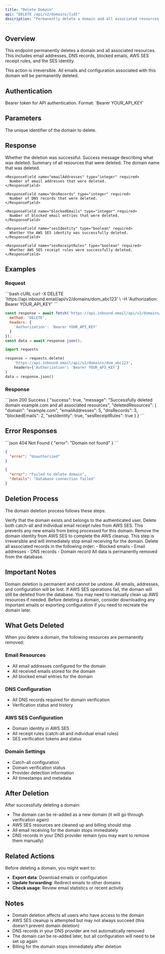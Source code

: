 ```yaml
---
title: "Delete Domain"
api: "DELETE /api/v2/domains/{id}"
description: "Permanently delete a domain and all associated resources including email addresses, DNS records, and AWS SES configuration"
---
```


## Overview

This endpoint permanently deletes a domain and all associated resources. This includes email addresses, DNS records, blocked emails, AWS SES receipt rules, and the SES identity.

<Warning>
This action is irreversible. All emails and configuration associated with this domain will be permanently deleted.
</Warning>

## Authentication

<ParamField header="Authorization" type="string" required>
  Bearer token for API authentication. Format: `Bearer YOUR_API_KEY`
</ParamField>

## Parameters

<ParamField path="id" type="string" required>
  The unique identifier of the domain to delete.
</ParamField>

## Response

<ResponseField name="success" type="boolean" required>
  Whether the deletion was successful.
</ResponseField>

<ResponseField name="message" type="string" required>
  Success message describing what was deleted.
</ResponseField>

<ResponseField name="deletedResources" type="object" required>
  Summary of all resources that were deleted.
  
  <Expandable title="Deleted resources breakdown">
    <ResponseField name="domain" type="string" required>
      The domain name that was deleted.
    </ResponseField>
    
    <ResponseField name="emailAddresses" type="integer" required>
      Number of email addresses that were deleted.
    </ResponseField>
    
    <ResponseField name="dnsRecords" type="integer" required>
      Number of DNS records that were deleted.
    </ResponseField>
    
    <ResponseField name="blockedEmails" type="integer" required>
      Number of blocked email entries that were deleted.
    </ResponseField>
    
    <ResponseField name="sesIdentity" type="boolean" required>
      Whether the AWS SES identity was successfully deleted.
    </ResponseField>
    
    <ResponseField name="sesReceiptRules" type="boolean" required>
      Whether AWS SES receipt rules were successfully deleted.
    </ResponseField>
  </Expandable>
</ResponseField>

## Examples

### Request

<RequestExample>
```bash cURL
curl -X DELETE 'https://api.inbound.email/api/v2/domains/dom_abc123' \
  -H 'Authorization: Bearer YOUR_API_KEY'
```

```javascript JavaScript
const response = await fetch('https://api.inbound.email/api/v2/domains/dom_abc123', {
  method: 'DELETE',
  headers: {
    'Authorization': 'Bearer YOUR_API_KEY'
  }
});
const data = await response.json();
```

```python Python
import requests

response = requests.delete(
    'https://api.inbound.email/api/v2/domains/dom_abc123',
    headers={'Authorization': 'Bearer YOUR_API_KEY'}
)
data = response.json()
```
</RequestExample>

### Response

<ResponseExample>
```json 200 Success
{
  "success": true,
  "message": "Successfully deleted domain example.com and all associated resources",
  "deletedResources": {
    "domain": "example.com",
    "emailAddresses": 5,
    "dnsRecords": 3,
    "blockedEmails": 2,
    "sesIdentity": true,
    "sesReceiptRules": true
  }
}
```
</ResponseExample>

## Error Responses

<ResponseExample>
```json 404 Not Found
{
  "error": "Domain not found"
}
```

```json 401 Unauthorized
{
  "error": "Unauthorized"
}
```

```json 500 Internal Server Error
{
  "error": "Failed to delete domain",
  "details": "Database connection failed"
}
```
</ResponseExample>

## Deletion Process

The domain deletion process follows these steps:

<Steps>
<Step title="Validate Domain Ownership">
  Verify that the domain exists and belongs to the authenticated user.
</Step>

<Step title="Remove AWS SES Receipt Rules">
  Delete both catch-all and individual email receipt rules from AWS SES.
  
  <Info>
  This prevents any new emails from being processed for this domain.
  </Info>
</Step>

<Step title="Delete AWS SES Identity">
  Remove the domain identity from AWS SES to complete the AWS cleanup.
  
  <Warning>
  This step is irreversible and will immediately stop email receiving for the domain.
  </Warning>
</Step>

<Step title="Clean Up Database Records">
  Delete all associated records in the following order:
  - Blocked emails
  - Email addresses
  - DNS records
  - Domain record
  
  <Check>
  All data is permanently removed from the database.
  </Check>
</Step>
</Steps>

## Important Notes

<Warning>
Domain deletion is permanent and cannot be undone. All emails, addresses, and configuration will be lost.
</Warning>

<Info>
If AWS SES operations fail, the domain will still be deleted from the database. You may need to manually clean up AWS resources if needed.
</Info>

<Tip>
Before deleting a domain, consider downloading any important emails or exporting configuration if you need to recreate the domain later.
</Tip>

## What Gets Deleted

When you delete a domain, the following resources are permanently removed:

### Email Resources
- All email addresses configured for the domain
- All received emails stored for the domain
- All blocked email entries for the domain

### DNS Configuration
- All DNS records required for domain verification
- Verification status and history

### AWS SES Configuration
- Domain identity in AWS SES
- All receipt rules (catch-all and individual email rules)
- SES verification tokens and status

### Domain Settings
- Catch-all configuration
- Domain verification status
- Provider detection information
- All timestamps and metadata

## After Deletion

After successfully deleting a domain:

- The domain can be re-added as a new domain (it will go through verification again)
- AWS SES resources are cleaned up and billing should stop
- All email receiving for the domain stops immediately
- DNS records in your DNS provider remain (you may want to remove them manually)

## Related Actions

Before deleting a domain, you might want to:
- **Export data**: Download emails or configuration
- **Update forwarding**: Redirect emails to other domains
- **Check usage**: Review email statistics or recent activity

## Notes

- Domain deletion affects all users who have access to the domain
- AWS SES cleanup is attempted but may not always succeed (this doesn't prevent domain deletion)
- DNS records in your DNS provider are not automatically removed
- The domain can be re-added later, but all configuration will need to be set up again
- Billing for the domain stops immediately after deletion 